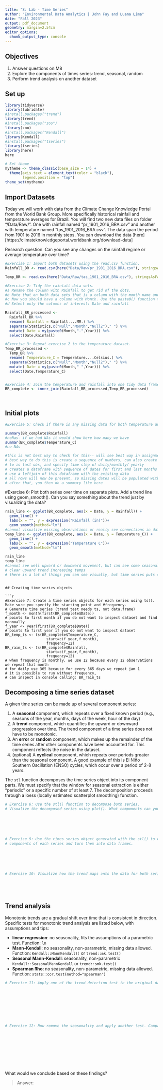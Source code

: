 ```yaml
---
title: "8: Lab - Time Series"
author: "Environmental Data Analytics | John Fay and Luana Lima"
date: "Fall 2023"
output: pdf_document
geometry: margin=2.54cm
editor_options: 
  chunk_output_type: console
---
```


## Objectives
1. Answer questions on M8
2. Explore the components of times series: trend, seasonal, random
3. Perform trend analysis on another dataset

## Set up

```r

library(tidyverse)
library(lubridate)
#install.packages("trend")
library(trend)
#install.packages("zoo")
library(zoo)
#install.packages("Kendall")
library(Kendall)
#install.packages("tseries")
library(tseries)
library(here)
here

# Set theme
mytheme <- theme_classic(base_size = 14) +
  theme(axis.text = element_text(color = "black"), 
        legend.position = "top")
theme_set(mytheme)
```

## Import Datasets

Today we will work with data from the Climate Change Knowledge Portal from the World Bank Group. More specifically historical rainfall and temperature averages for Brazil. You will find two new data files on folder "/Data/Raw/". One with rainfall named "pr_1901_2016_BRA.csv" and another with temperature named "tas_1901_2016_BRA.csv". The data span the period from 1901 to 2016 in monthly steps. You can download the data [here][https://climateknowledgeportal.worldbank.org/download-data]

Research question: Can you see any changes on the rainfall regime or average temperature over time?

```r
#Exercise 1: Import both datasets using the read.csv function.
Rainfall_BR <- read.csv(here("Data/Raw/pr_1901_2016_BRA.csv"), stringsAsFactors = TRUE)

Temp_BR <- read.csv(here("Data/Raw/tas_1901_2016_BRA.csv"), stringsAsFactors = TRUE)

#Exercise 2: Tidy the rainfall data sets.
#a Rename the column with Rainfall to get rid of the dots.
#b Note that on both data sets that is a column with the month name and average. Convert it to a Month column by separating the string, i.e., month in one column and the word "Average" on another. Hint: use the separate() function in the pipe.
#c Now you should have a column with Month. Use the paste0() function to paste month and year together and create a date object.
#d Select only the columns of interest: Date and rainfall

Rainfall_BR_processed <-
  Rainfall_BR %>% 
  rename( Rainfall = Rainfall....MM.) %>% 
  separate(Statistics,c("Null","Month","Null2")," ") %>% 
  mutate( Date = my(paste0(Month,"-",Year))) %>% 
  select(Date,Rainfall)

#Exercise 3: Repeat exercise 2 to the temperature dataset.
Temp_BR_processed <-
  Temp_BR %>% 
  rename( Temperature_C = Temperature....Celsius.) %>% 
  separate(Statistics,c("Null","Month","Null2")," ") %>% 
  mutate( Date = my(paste0(Month,"-",Year))) %>% 
  select(Date,Temperature_C)  


#Exercise 4: Join the temperature and rainfall into one tidy data frame with 3 columns: Date, Rainfall and Temperature.
BR_complete <- inner_join(Rainfall_BR_processed,Temp_BR_processed)
  
           
```


## Initial plots

```r

#Exercise 5: Check if there is any missing data for both temperature and rainfall series.

summary(BR_complete$Rainfall)
#noNas- if we had NAs it would show here how many we have 
summar(BR_complete$Temperature_C)
#no NAs

#this is not best way to check for this-- will see best way in assignment
# best way to do this is create a sequence of numbers, can also create a sequence of dates. from is first obs, 
# to is last obs, and specify time step of daily/monthly/ yearly
# creates a dataframe with sequence of dates for first and last months of dataset
# use a leftjoin of this dataframe with the existing data
# all rows will now be present, so missing dates will be populated with NAs
# after that, you then do a summary like here

```



#Exercise 6: Plot both series over time on separate plots. Add a trend line using geom_smooth(). Can you say something about the trend just by visualizing the data?
```r

rain_line <- ggplot(BR_complete, aes(x = Date, y = Rainfall)) +
  geom_line() +
  labs(x = "", y = expression("Rainfall (in)"))+
  geom_smooth(method="lm")
#cannot visualize missing observations or really see connections in dataset 
temp_line <- ggplot(BR_complete, aes(x = Date, y = Temperature_C)) +
  geom_line() +
  labs(x = "", y = expression("Temperature C"))+
  geom_smooth(method="lm") 

rain_line
temp_line
#cannot see well upward or downward movement, but can see some seasonality in rain
# clear upward trend increasing temps
# there is a lot of things you can see visually, but time series puts statistics to these conclusions


```



```

## Creating time series objects

```r
#Exercise 7: Create a time series objects for each series using ts(). Make sure you specify the starting point and #frequency.
# Generate time series (trend test needs ts, not data.frame)
f_month <- month(first(BR_complete$Date))
# points to first month if you do not want to inspect dataset and find mannually 
f_year <- year(first(BR_complete$Date)) 
# points to first year if you do not want to inspect dataset
BR_temp_ts <- ts(BR_complete$Temperature_C,
                   start=c(f_year,f_month),
                   frequency=12) 
BR_rain_ts <- ts(BR_complete$Rainfall,
                   start=c(f_year,f_month),
                   frequency=12) 
# when frequency is monthly, we use 12 becaues every 12 observations we repeat that month
# for daily use 365 because for every 365 days we repeat jan 1
# it is possible to run without frequency, 
# can inspect in console calling: BR_rain_ts

```


## Decomposing a time series dataset

A given time series can be made up of several component series: 

1. A **seasonal** component, which repeats over a fixed known period (e.g., seasons of the year, months, days of the week, hour of the day)
2. A **trend** component, which quantifies the upward or downward progression over time. The trend component of a time series does not have to be monotonic.
3. An **error** or **random** component, which makes up the remainder of the time series after other components have been accounted for. This component reflects the noise in the dataset. 
4. (optional) A **cyclical** component, which repeats over periods greater than the seasonal component. A good example of this is El Niño Southern Oscillation (ENSO) cycles, which occur over a period of 2-8 years.


The `stl` function decomposes the time series object into its component parts. We must specify that the window for seasonal extraction is either "periodic" or a specific number of at least 7. The decomposition proceeds through a loess (locally estimated scatterplot smoothing) function.

```r

# Exercise 8: Use the stl() function to decompose both series. 
# Visualize the decomposed series using plot(). What components can you identify?






# Exercise 9: Use the times series object generated with the stl() to extract the 
# components of each series and turn them into data frames.






# Exercise 10: Visualize how the trend maps onto the data for both series






```


## Trend analysis

Monotonic trends are a gradual shift over time that is consistent in direction. Specific tests for monotonic trend analysis are listed below, with assumptions and tips: 

* **linear regression**: no seasonality, fits the assumptions of a parametric test. Function: `lm`
* **Mann-Kendall**: no seasonality, non-parametric, missing data allowed. Function: `Kendall::MannKendall()` or `trend::mk.test()`
* **Seasonal Mann-Kendall**: seasonality, non-parametric `Kendall::SeasonalMannKendall` or `trend::smk.test()`
* **Spearman Rho**: no seasonality, non-parametric, missing data allowed. Function: `stats::cor.test(method="spearman")`


```r

# Exercise 11: Apply one of the trend detection test to the original data set. Remember that the data has seasonal component, which test can be applied in this case?









# Exercise 12: Now remove the seasonality and apply another test. Compare the results with what you obtained on Exercise 9.











```

What would we conclude based on these findings? 

> Answer:


